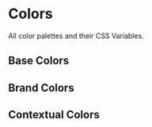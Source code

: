 
<Meta title="Tokens/Colors" />

# Colors

All color palettes and their CSS Variables.

## Base Colors

<ColorPalette>
  <ColorItem
    title="Gray"
    colors={[
      "var(--color-gray-50)",
      "var(--color-gray-100)",
      "var(--color-gray-200)",
      "var(--color-gray-300)",
      "var(--color-gray-400)",
      "var(--color-gray-500)",
      "var(--color-gray-600)",
      "var(--color-gray-700)",
      "var(--color-gray-800)",
      "var(--color-gray-900)",
      "var(--color-gray-950)",
    ]}
  />
</ColorPalette>

## Brand Colors

<ColorPalette>
  <ColorItem
    title="Primary"
    colors={[
      "var(--color-primary-50)",
      "var(--color-primary-100)",
      "var(--color-primary-200)",
      "var(--color-primary-300)",
      "var(--color-primary-400)",
      "var(--color-primary-500)",
      "var(--color-primary-600)",
      "var(--color-primary-700)",
      "var(--color-primary-800)",
      "var(--color-primary-900)",
      "var(--color-primary-950)",
    ]}
  />
  <ColorItem
    title="Primary Utilities"
    colors={[
      "--color-primary-opacity-25",
    ]}
  />
</ColorPalette>

## Contextual Colors

<ColorPalette>
  <ColorItem
    title="Danger"
    colors={[
      "var(--color-danger-50)",
      "var(--color-danger-100)",
      "var(--color-danger-200)",
      "var(--color-danger-300)",
      "var(--color-danger-400)",
      "var(--color-danger-500)",
      "var(--color-danger-600)",
      "var(--color-danger-700)",
      "var(--color-danger-800)",
      "var(--color-danger-900)",
      "var(--color-danger-950)",
    ]}
  />
  <ColorItem
    title="Danger Utilities"
    colors={[
      "var(--color-danger-opacity-25)",
    ]}
  />
  <ColorItem
    title="Success"
    colors={[
      "var(--color-success-50)",
      "var(--color-success-100)",
      "var(--color-success-200)",
      "var(--color-success-300)",
      "var(--color-success-400)",
      "var(--color-success-500)",
      "var(--color-success-600)",
      "var(--color-success-700)",
      "var(--color-success-800)",
      "var(--color-success-900)",
      "var(--color-success-950)",
    ]}
  />
  <ColorItem
    title="Success Utilities"
    colors={[
      "var(--color-success-opacity-25)",
    ]}
  />
</ColorPalette>
